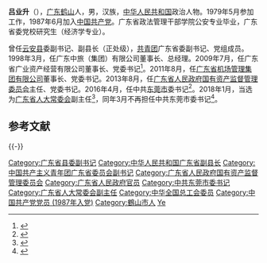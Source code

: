 '''吕业升'''（{{bd|1962年|9月||catIdx=L吕}}），[[广东|广东]][[鹤山|鹤山]]人，男，汉族，[[中华人民共和国|中华人民共和国]]政治人物。1979年5月参加工作，1987年6月加入[[中国共产党|中国共产党]]。广东省政法管理干部学院公安专业毕业，广东省委党校研究生（经济学专业）。

曾任[[云安县|云安县]]委副书记、副县长（正处级），[[中國共產主義青年團|共青团]]广东省委副书记、党组成员。1998年3月，任广东中旅（集团）有限公司董事长、总经理。2009年7月，任广东省广业资产经营有限公司董事长、党委书记<ref>{{cite web|accessdate=2016-11-23|url=http://www.thepaper.cn/newsDetail_forward_1565742|title=胡金木、吕业升补选为广东省委委员，薛晓峰辞去委员职务|publisher=澎湃新闻|archive-date=2019-08-10|archive-url=https://web.archive.org/web/20190810204953/http://www.thepaper.cn/newsDetail_forward_1565742|dead-url=no}}</ref>。2011年8月，任[[广东省机场管理集团有限公司|广东省机场管理集团有限公司]]董事长、党委书记。2013年8月，任[[广东省人民政府国有资产监督管理委员会|广东省人民政府国有资产监督管理委员会]]主任、党委书记。2016年4月，任中共[[东莞市|东莞市]]委书记<ref>{{cite news|title=广东省国资委主任吕业升任东莞市委书记，徐建华去职|url=http://www.thepaper.cn/newsDetail_forward_1462592|accessdate=2016-04-28|agency=澎湃新闻|archive-date=2019-05-19|archive-url=https://web.archive.org/web/20190519194543/http://www.thepaper.cn/newsDetail_forward_1462592|dead-url=no}}</ref>。2018年1月，当选为[[广东省人大常委会|广东省人大常委会]]副主任<ref>{{cite news|title=李玉妹当选广东省人大常委会主任 马兴瑞当选省长|url=http://www.chinanews.com/gn/2018/01-31/8437630.shtml|accessdate=2018-01-31|agency=中国新闻网|archive-date=2018-01-31|archive-url=https://web.archive.org/web/20180131200632/http://www.chinanews.com/gn/2018/01-31/8437630.shtml|dead-url=no}}</ref>，同年3月不再担任中共东莞市委书记<ref>{{cite news|title=郭永航任珠海市委书记 方利旭任汕头市委书记 梁维东任东莞市委书记|url=https://m.mp.oeeee.com/a/BAAFRD00002018030369303.html|accessdate=2018-03-03|agency=南方都市报|archive-date=2018-03-03|archive-url=https://web.archive.org/web/20180303110626/https://m.mp.oeeee.com/a/BAAFRD00002018030369303.html|dead-url=no}}</ref>。

== 参考文献 ==
{{reflist}}

{{-}}
{{start box}}
{{s-ppo|cpc}}
{{s-before|[[徐建华_(1958年)|徐建华]]}}
{{s-title|[[中国共产党东莞市委员会|中国共产党东莞市委员会]]书记|2016年4月—2018年3月}}
{{s-after|[[梁维东|梁维东]]}}
{{s-gov|prc}}
{{s-before|[[温国辉|温国辉]]}}
{{s-title|[[广东省人民政府国有资产监督管理委员会|广东省人民政府国有资产监督管理委员会]]主任|2013年8月—2016年4月}}
{{s-after|[[李成_(1962年)|李成]]}}
{{end box}}

{{广东省领导人}}
{{中华全国总工会第十七届执行委员会}}

{{Authority control}}
{{DEFAULTSORT:Lü吕}}
[[Category:广东省县委副书记|Category:广东省县委副书记]]
[[Category:中华人民共和国广东省副县长|Category:中华人民共和国广东省副县长]]
[[Category:中国共产主义青年团广东省委员会副书记|Category:中国共产主义青年团广东省委员会副书记]]
[[Category:广东省人民政府国有资产监督管理委员会|Category:广东省人民政府国有资产监督管理委员会]]
[[Category:广东省人民政府官员|Category:广东省人民政府官员]]
[[Category:中共东莞市委书记|Category:中共东莞市委书记]]
[[Category:广东省人大常委会副主任|Category:广东省人大常委会副主任]]
[[Category:中华全国总工会委员|Category:中华全国总工会委员]]
[[Category:中国共产党党员_(1987年入党)|Category:中国共产党党员 (1987年入党)]]
[[Category:鶴山市人|Category:鶴山市人]]
[[Category:吕姓|Ye]]